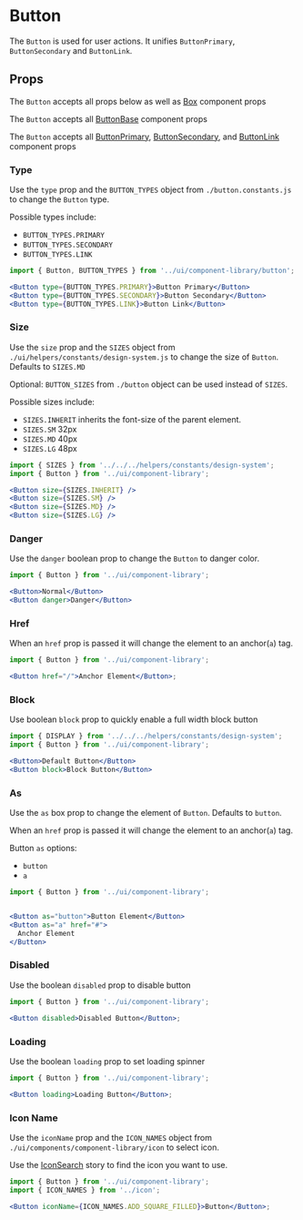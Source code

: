 
# Button

The `Button` is used for user actions. It unifies `ButtonPrimary`, `ButtonSecondary` and `ButtonLink`.

<Canvas>
  <Story id="ui-components-component-library-button-button-stories-js--default-story" />
</Canvas>

## Props

The `Button` accepts all props below as well as [Box](/docs/ui-components-ui-box-box-stories-js--default-story#props) component props

<ArgsTable of={Button} />

The `Button` accepts all [ButtonBase](/docs/ui-components-component-library-button-base-button-base-stories-js--default-story) component props

<ArgsTable of={ButtonBase} />

The `Button` accepts all [ButtonPrimary](/docs/ui-components-component-library-button-primary-button-primary-stories-js--default-story), [ButtonSecondary](/docs/ui-components-component-library-button-secondary-button-secondary-stories-js--default-story), and [ButtonLink](/docs/ui-components-component-library-button-link-button-link-stories-js--default-story) component props

<ArgsTable of={ButtonLink} />

### Type

Use the `type` prop and the `BUTTON_TYPES` object from `./button.constants.js` to change the `Button` type.

Possible types include:

- `BUTTON_TYPES.PRIMARY`
- `BUTTON_TYPES.SECONDARY`
- `BUTTON_TYPES.LINK`

<Canvas>
  <Story id="ui-components-component-library-button-button-stories-js--type" />
</Canvas>

```jsx
import { Button, BUTTON_TYPES } from '../ui/component-library/button';

<Button type={BUTTON_TYPES.PRIMARY}>Button Primary</Button>
<Button type={BUTTON_TYPES.SECONDARY}>Button Secondary</Button>
<Button type={BUTTON_TYPES.LINK}>Button Link</Button>
```

### Size

Use the `size` prop and the `SIZES` object from `./ui/helpers/constants/design-system.js` to change the size of `Button`. Defaults to `SIZES.MD`

Optional: `BUTTON_SIZES` from `./button` object can be used instead of `SIZES`.

Possible sizes include:

- `SIZES.INHERIT` inherits the font-size of the parent element.
- `SIZES.SM` 32px
- `SIZES.MD` 40px
- `SIZES.LG` 48px

<Canvas>
  <Story id="ui-components-component-library-button-button-stories-js--size" />
</Canvas>

```jsx
import { SIZES } from '../../../helpers/constants/design-system';
import { Button } from '../ui/component-library';

<Button size={SIZES.INHERIT} />
<Button size={SIZES.SM} />
<Button size={SIZES.MD} />
<Button size={SIZES.LG} />
```

### Danger

Use the `danger` boolean prop to change the `Button` to danger color.

<Canvas>
  <Story id="ui-components-component-library-button-button-stories-js--danger" />
</Canvas>

```jsx
import { Button } from '../ui/component-library';

<Button>Normal</Button>
<Button danger>Danger</Button>
```

### Href

When an `href` prop is passed it will change the element to an anchor(`a`) tag.

<Canvas>
  <Story id="ui-components-component-library-button-button-stories-js--href" />
</Canvas>

```jsx
import { Button } from '../ui/component-library';

<Button href="/">Anchor Element</Button>;
```

### Block

Use boolean `block` prop to quickly enable a full width block button

<Canvas>
  <Story id="ui-components-component-library-button-button-stories-js--block" />
</Canvas>

```jsx
import { DISPLAY } from '../../../helpers/constants/design-system';
import { Button } from '../ui/component-library';

<Button>Default Button</Button>
<Button block>Block Button</Button>
```

### As

Use the `as` box prop to change the element of `Button`. Defaults to `button`.

When an `href` prop is passed it will change the element to an anchor(`a`) tag.

Button `as` options:

- `button`
- `a`

<Canvas>
  <Story id="ui-components-component-library-button-button-stories-js--as" />
</Canvas>

```jsx
import { Button } from '../ui/component-library';


<Button as="button">Button Element</Button>
<Button as="a" href="#">
  Anchor Element
</Button>
```

### Disabled

Use the boolean `disabled` prop to disable button

<Canvas>
  <Story id="ui-components-component-library-button-button-stories-js--disabled" />
</Canvas>

```jsx
import { Button } from '../ui/component-library';

<Button disabled>Disabled Button</Button>;
```

### Loading

Use the boolean `loading` prop to set loading spinner

<Canvas>
  <Story id="ui-components-component-library-button-button-stories-js--loading" />
</Canvas>

```jsx
import { Button } from '../ui/component-library';

<Button loading>Loading Button</Button>;
```

### Icon Name

Use the `iconName` prop and the `ICON_NAMES` object from `./ui/components/component-library/icon` to select icon.

Use the [IconSearch](/story/ui-components-component-library-icon-icon-stories-js--default-story) story to find the icon you want to use.

<Canvas>
  <Story id="ui-components-component-library-button-button-stories-js--icon-name" />
</Canvas>

```jsx
import { Button } from '../ui/component-library';
import { ICON_NAMES } from '../icon';

<Button iconName={ICON_NAMES.ADD_SQUARE_FILLED}>Button</Button>;
```

